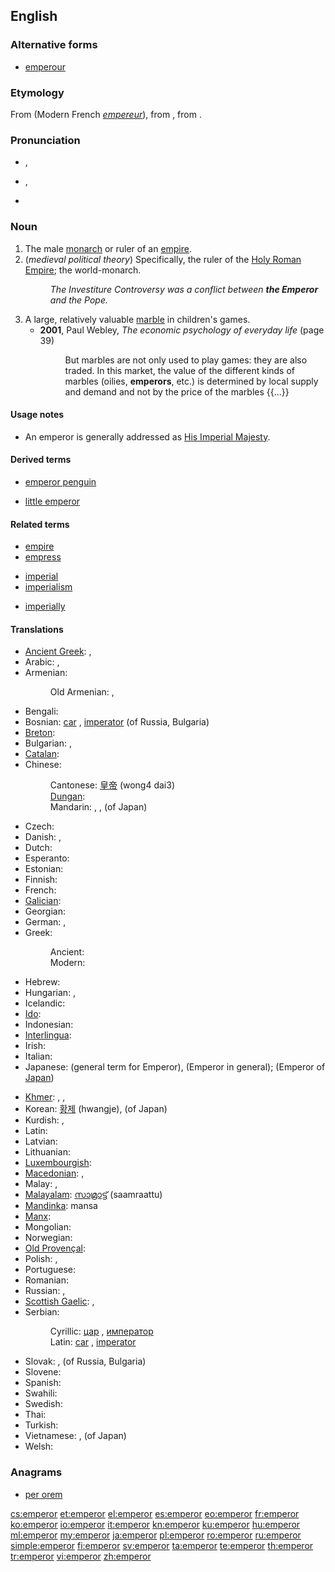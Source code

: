 ==English==

===Alternative forms===
* [[emperour]] {{qualifier|obsolete}}

===Etymology===
From {{etyl|fro}} {{term|empereor|lang=fr}} (Modern French ''[[empereur]]''), from {{etyl|la}} {{term|imperator||emperor; commander|lang=la}}, from {{term|imperare|| to command|lang=la}}.

===Pronunciation===
* {{a|RP}} {{IPA|/ˈɛmpəɹə/}}, {{SAMPA|/"Emp@r\@/}}
* {{a|GenAm}} {{IPA|/ˈɛmpəɹɚ/}}, {{SAMPA|/"Emp@r\@`/}}
* {{audio|En-us-emperor.ogg|Audio (US)}}

===Noun===
{{en-noun}}

# The male [[monarch]] or ruler of an [[empire]].
# (''medieval political theory'') Specifically, the ruler of the [[Holy Roman Empire]]; the world-monarch.
#: ''The Investiture Controversy was a conflict between '''the Emperor''' and the Pope.''
# A large, relatively valuable [[marble]] in children's games.
#* '''2001''', Paul Webley, ''The economic psychology of everyday life'' (page 39)
#*: But marbles are not only used to play games: they are also traded. In this market, the value of the different kinds of marbles (oilies, '''emperors''', etc.) is determined by local supply and demand and not by the price of the marbles {{...}}

====Usage notes====
* An emperor is generally addressed as [[His Imperial Majesty]].

====Derived terms====
{{rel-top|Terms derived from ''emperor''}}
* [[emperor penguin]]
{{rel-mid}}
* [[little emperor]]
{{rel-bottom}}

====Related terms====
{{rel-top3|Terms etymologically related to ''emperor''}}
* [[empire]]
* [[empress]]
{{rel-mid3}}
* [[imperial]]
* [[imperialism]]
{{rel-mid3}}
* [[imperially]]
{{rel-bottom}}

====Translations====
{{trans-top|ruler of an empire}}
* [[Ancient Greek]]: {{tø|grc|καῖσαρ|m|sc=polytonic}}, {{tø|grc|αὐτάναξ|m|sc=polytonic}}
* Arabic: {{t|ar|قيصر|m|tr=qaySar}}, {{t|ar|إمبراطور|m|tr='imbraaTuur}}
* Armenian: {{t-|hy|կայսր|tr=kaysr}}
*: Old Armenian: {{tø|xcl|կայսր|tr=kaysr|sc=Armn|xs=Old Armenian}}, {{tø|xcl|կեսար|tr=kesar|sc=Armn|xs=Old Armenian}}
* Bengali: {{t|bn|সম্রাট|sc=Beng}}
* Bosnian: [[car]] {{m}}, [[imperator]] {{m}} (of Russia, Bulgaria)
* [[Breton]]: {{t|br|impalaer|xs=Breton}}
* Bulgarian: {{t+|bg|цар|m}}, {{t+|bg|император|m}}
* [[Catalan]]: {{t+|ca|emperador}}
* Chinese:
*: Cantonese: [[皇帝]] (wong4 dai3)
*: [[Dungan]]: {{tø|dng|хуанди|tr=huandi|sc=Cyrl}}
*: Mandarin: {{t-|cmn|皇帝|tr=huángdì|sc=Hani}}, {{t-|cmn|帝王|tr=dìwáng|sc=Hani}}, {{t-|cmn|天皇|tr=tiānhuáng|sc=Hani}} (of Japan)
* Czech: {{t-|cs|císař|m}}
* Danish: {{t+|da|kejser}}, {{t|da|Keiseren}}
* Dutch: {{t+|nl|keizer|m}}
* Esperanto: {{t|eo|imperiestro|xs=Esperanto}}
* Estonian: {{t+|et|keiser}}
* Finnish: {{t+|fi|keisari}}
* French: {{t+|fr|empereur|m}}
* [[Galician]]: {{t-|gl|emperador|xs=Galician}}
* Georgian: {{t|ka|იმპერატორი|tr=imp'erat'ori|sc=Geor|xs=Georgian}}
* German: {{t+|de|Kaiser|m}}, {{t|de|Imperator|m}}
* Greek:
*: Ancient: {{tø|grc|αὐτοκράτωρ|m|sc=polytonic}}
*: Modern: {{t+|el|αυτοκράτορας|m}}
* Hebrew: {{t|he|קיסר}}
* Hungarian: {{t+|hu|császár}}, {{t+|hu|cár}}
* Icelandic: {{t+|is|keisari|m}}
* [[Ido]]: {{t|io|cezaro|xs=Ido}}
* Indonesian: {{t-|id|kaisar|xs=Indonesian}}
* [[Interlingua]]: {{t|ia|imperator}}
* Irish: {{t|ga|impire|m}}
* Italian: {{t+|it|imperatore|m}}
* Japanese: {{t+|ja|帝王|tr=teiō}} (general term for Emperor), {{t+|ja|皇帝|tr=kōtei}} (Emperor in general); {{t+|ja|天皇|tr=tennō}} (Emperor of [[Japan]])
{{trans-mid}}
* [[Khmer]]: {{t|km|អធិរាជ|sc=Khmr|tr=atʰiriech}}, {{t|km|ព្រះចៅអធិរាជ|sc=Khmr|tr=preah chav atʰiriech}}, {{t|km|រាជាធិរាជ|sc=Khmr|tr=riechie tʰiriech}}
* Korean: [[황제]] (hwangje), {{t|ko|천황|tr=cheonhwang}} (of Japan)
* Kurdish: {{t|ku|emperator|sc=ku-Arab}}, {{t|ku|qeyser|sc=ku-Arab}}
* Latin: {{t+|la|imperator|m}}
* Latvian: {{t|lv|imperators|m|xs=Latvian}}
* Lithuanian: {{t-|lt|imperatorius|m|xs=Lithuanian}}
* [[Luxembourgish]]: {{t|lb|Keeser}}
* [[Macedonian]]: {{t-|mk|цар|m|tr=car}}, {{t-|mk|император|m|tr=imperátor}}
* Malay: {{t|ms|kaisar}}, {{t|ms|maharaja}}
* [[Malayalam]]: [[സാമ്രാട്ട്]] (saamraattu)
* [[Mandinka]]: mansa
* [[Manx]]: {{t|gv|ard-ree|m}}
* Mongolian: {{t|mn|эзэн хаан|sc=Cyrl}}
* Norwegian: {{t+|no|keiser|m}}
* [[Old Provençal]]: {{tø|pro|emperador}}
* Polish: {{t+|pl|imperator|m}}, {{t+|pl|cesarz|m}}
* Portuguese: {{t+|pt|imperador|m}}
* Romanian: {{t+|ro|împărat|m}}
* Russian: {{t+|ru|император|m|tr=imperátor}}, {{qualifier|czar}} {{t+|ru|царь|m|tr=car’}}
* [[Scottish Gaelic]]: {{t-|gd|àrd-rìgh|m|xs=Scottish Gaelic}}, {{t-|gd|Ceusair|xs=Scottish Gaelic}}
* Serbian:
*: Cyrillic: [[цар]] {{m}}, [[император]]
*: Latin: [[car]] {{m}}, [[imperator]]
* Slovak: {{t+|sk|cisár|m}}, {{t-|sk|cár|m}} (of Russia, Bulgaria)
* Slovene: {{t+|sl|cesar|m}}
* Spanish: {{t-|es|emperador|m}}
* Swahili: {{t|sw|kaisari|xs=Swahili}}
* Swedish: {{t+|sv|kejsare}}
* Thai: {{t|th|จักรพรรดิ|tr=càkkraphát}}
* Turkish: {{t+|tr|imparator}}
* Vietnamese: {{t+|vi|hoàng đế|xs=Vietnamese}}, {{t|vi|thiên hoàng|xs=Vietnamese}} (of Japan)
* Welsh: {{t|cy|ymerawdwr|xs=Welsh}}
{{trans-bottom}}

===Anagrams===
* [[per orem#English|per orem]]

[[cs:emperor]]
[[et:emperor]]
[[el:emperor]]
[[es:emperor]]
[[eo:emperor]]
[[fr:emperor]]
[[ko:emperor]]
[[io:emperor]]
[[it:emperor]]
[[kn:emperor]]
[[ku:emperor]]
[[hu:emperor]]
[[ml:emperor]]
[[my:emperor]]
[[ja:emperor]]
[[pl:emperor]]
[[ro:emperor]]
[[ru:emperor]]
[[simple:emperor]]
[[fi:emperor]]
[[sv:emperor]]
[[ta:emperor]]
[[te:emperor]]
[[th:emperor]]
[[tr:emperor]]
[[vi:emperor]]
[[zh:emperor]]